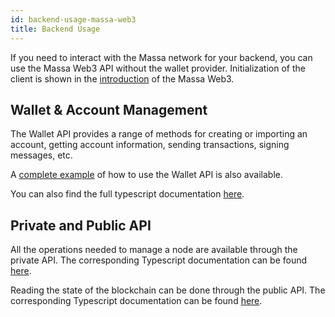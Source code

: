 ```yaml
---
id: backend-usage-massa-web3
title: Backend Usage
---
```


If you need to interact with the Massa network for your backend, you can use the Massa Web3 API without the wallet provider.
Initialization of the client is shown in the [introduction](/docs/build/massa-web3#without-wallet-provider)
of the Massa Web3.

## Wallet & Account Management

The Wallet API provides a range of methods for creating or importing an account, getting account information, sending transactions, signing
messages, etc.

A [complete example](https://github.com/massalabs/massa-web3/blob/main/examples/wallet/index.ts) of how to use the Wallet
API is also available.

You can also find the full typescript documentation [here](https://web3.docs.massa.net/classes/WalletClient.html).

## Private and Public API

All the operations needed to manage a node are available through the private API. The corresponding Typescript documentation can be found [here](https://web3.docs.massa.net/classes/PrivateApiClient.html).

Reading the state of the blockchain can be done through the public API. The corresponding Typescript documentation can be found
[here](https://web3.docs.massa.net/classes/PublicApiClient.html).
